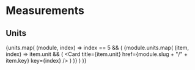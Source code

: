 # Measurements


## Units
{units.map(
    (module, index) =>
    index == 5 && (
        <Cards>
            {module.units.map(
                (item, index) =>
                item.unit && (
                    <Card title={item.unit} href={module.slug + "/" + item.key} key={index} />
                )
            )}
        </Cards>
    )
)}